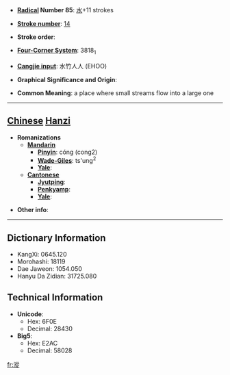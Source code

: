 * '''[[Wiktionary:Chinese radical index| Radical]] Number 85''': [[Wiktionary:Chinese radical index 水|水]]+11 strokes

* '''[[Wiktionary:Chinese total strokes index|Stroke number]]''': [[Wiktionary:Chinese total strokes index 14|14]]

* '''Stroke order''': 

* '''[[Wiktionary:Chinese four corner index|Four-Corner System]]''': 3818<sub>1</sub>

* '''[[Wiktionary:Chinese Cangjie index|Cangjie input]]''': 水竹人人 (EHOO)

* '''Graphical Significance and Origin''': 

* '''Common Meaning''': a place where small streams flow into a large one

----

== [[Chinese]] [[Hanzi]] ==

* '''Romanizations'''
** '''[[Mandarin]]'''
*** '''[[Pinyin]]''': cóng (cong2)
*** '''[[Wade-Giles]]''': ts'ung<sup>2</sup>
*** '''[[Yale]]''': 
** '''[[Cantonese]]'''
*** '''[[Jyutping]]''':
*** '''[[Penkyamp]]''': 
*** '''[[Yale]]''': 

* '''Other info''': 

----

== Dictionary Information ==

* KangXi: 0645.120
* Morohashi: 18119
* Dae Jaweon: 1054.050
* Hanyu Da Zidian: 31725.080

== Technical Information ==

* '''Unicode''':
** Hex: 6F0E
** Decimal: 28430
* '''Big5''':
** Hex: E2AC
** Decimal: 58028

[[fr:漎]]